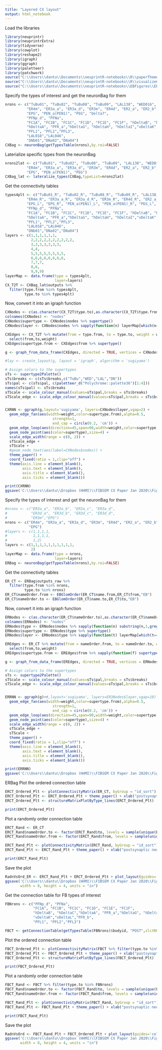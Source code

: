 ```yaml
---
title: "Layered CX layout"
output: html_notebook
---
```


Load the libraries
```r
library(neuprintr)
library(neuprintrExtra)
library(tidyverse)
library(cowplot)
library(reshape2)
library(igraph)
library(ggraph)
library(paletteer)
library(patchwork)
source("C:\\Users\\dantu\\Documents\\neuprintR-notebooks\\R\\paperTheme.R")
source("C:\\Users\\dantu\\Documents\\neuprintR-notebooks\\R\\visualizeConnectivityTables.R")
source("C:\\Users\\dantu\\Documents\\neuprintR-notebooks\\EBFigures\\EBUtils.R")
```

Specify the types of interest and get the neuronBag for them
```r
nrons <- c("TuBu01", "TuBu02", "TuBu08", "TuBu09", "LAL138", "WED016",
          "ER4m", "ER3a_a", "ER3a_d", "ER3m", "ER4d", "ER2_a", "ER2_b", "ER2_d", "ER1_b", "ER1_a",
          "EPG", "PEN_a(PEN1)", "PEG", "Delta7",
          "PFNp_d", "PFNa", 
          "FC1A", "FC1B", "FC1C", "FC1D", "FC1E", "FC1F", "hDeltaB", "hDeltaC",
          "hDeltaA", "PFR_a","hDeltaG", "hDeltaH", "hDeltaI","vDeltaK","vDeltaL","PFR_b",
          "PFL1", "PFL2","PFL3",
          "LAL018","LAL046",
          "DNb01","DNa02","DNa04")
CXBag <- neuronBag(getTypesTable(nrons),by.roi=FALSE)
```

Laterialize specific types from the neuronBag
```r
nrons2lat <- c("TuBu01", "TuBu02", "TuBu08", "TuBu09", "LAL138", "WED016",
          "ER4m", "ER3a_a", "ER3a_d", "ER3m", "ER4d", "ER2_a", "ER2_b", "ER2_d", "ER1_b", "ER1_a",
          "EPG", "PEN_a(PEN1)", "PEG")
CXBag_lat <- lateralize_types(CXBag,typeList=nrons2lat)
```

Get the connectivity tables
```r
types4plt <- c("TuBu01_R", "TuBu02_R", "TuBu08_R", "TuBu09_R", "LAL138_L", "WED016_R",
          "ER4m_R", "ER3a_a_R", "ER3a_d_R", "ER3m_R", "ER4d_R", "ER2_a_R", "ER2_b_R", "ER2_d_R", "ER1_b_R", "ER1_a_R",
          "EPG_L", "EPG_R", "PEN_a(PEN1)_L", "PEN_a(PEN1)_R", "PEG_L", "PEG_R", "Delta7",
          "PFNp_d", "PFNa",
          "FC1A", "FC1B", "FC1C", "FC1D", "FC1E", "FC1F", "hDeltaB", "hDeltaC",
          "hDeltaA", "PFR_a","hDeltaG", "hDeltaH", "hDeltaI","vDeltaK","vDeltaL","PFR_b",
          "PFL1", "PFL2","PFL3",
          "LAL018","LAL046",
          "DNb01","DNa02","DNa04")
layers <- c(1,1,1,1,1,1,
            2,2,2,2,2,2,2,2,2,2,
            3,3,3,3,3,3,3,
            4,4,
            5,5,5,5,5,5,5,5,
            6,6,6,6,6,6,6,6,
            7,7,7,
            8,8,
            9,9,9)
layerMap <- data.frame(type = types4plt,
                       layer=layers)
CX_T2T <- CXBag_lat$outputs %>% 
  filter(type.from %in% types4plt,
         type.to %in% types4plt)
```

Now, convert it into an igraph function
```r
CXNodes <- c(as.character(CX_T2T$type.to),as.character(CX_T2T$type.from)) %>% unique() %>% as.data.frame()
colnames(CXNodes) <- "nodes"
CXNodes$supertype <- CXNodes$nodes %>% supertype()
CXNodes$layer <- CXNodes$nodes %>% sapply(function(n) layerMap[which(n==layerMap$type),]$layer)

CXEdges <- CX_T2T %>% mutate(from = type.from, to = type.to, weight = weightRelative) %>%
  select(from,to,weight)
CXEdges$supertype.from <- CXEdges$from %>% supertype()

g <- graph_from_data_frame(CXEdges, directed = TRUE, vertices = CXNodes)

#lay <- create_layout(g, layout = 'igraph', algorithm = 'sugiyama')

# Assign colors to the supertypes
sTs <- supertype2Palette()
sTs$breaks <- c(sTs$breaks,c("TuBu","WED","LAL","DN"))
sTs$pal <- c(sTs$pal, c(paletteer_d("Polychrome::palette36")[1:4]))
names(sTs$pal) <- sTs$breaks
sTScale <- scale_colour_manual(values=sTs$pal,breaks = sTs$breaks)
sTScale_edge <- scale_edge_colour_manual(values=sTs$pal,breaks = sTs$breaks,guide = FALSE)


CXRNN <- ggraph(g,layout='sugiyama', layers=CXNodes$layer,vgap=2) +
  geom_edge_fan(aes(width=weight,color=supertype.from),alpha=0.5,
                      strength=1,
                      end_cap = circle(0.2, 'cm')) + 
  geom_edge_loop(aes(direction=45,span=90,width=weight,color=supertype.from,strength=1),alpha=0.5) +
  geom_node_point(aes(color=supertype),size=4) + 
  scale_edge_width(range = c(0, 2)) +
  sTScale_edge +
  sTScale +
  #geom_node_text(aes(label=CXNodes$nodes)) +
  theme_paper() +
  coord_fixed(ratio = 1,clip="off") + 
  theme(axis.line = element_blank(),
        axis.text = element_blank(),
        axis.title = element_blank(),
        axis.ticks = element_blank())

print(CXRNN)
ggsave('C:\\Users\\dantu\\Dropbox (HHMI)\\FIBSEM CX Paper Jan 2020\\Figures\\FirstDraftFigs\\CXRNN_V4_noLabel.pdf',CXRNN)
```


Specify the types of interest and get the neuronBag for them
```r
#nrons <- c("ER3a_a", "ER3a_b", "ER3a_c", "ER3a_d",
#           "ER3d_a", "ER3d_b", "ER3d_c", "ER3d_d",
#           "ER3m","EPG")
nrons <- c("ER4m", "ER3a_a", "ER3a_d", "ER3m", "ER4d", "ER2_a", "ER2_b", "ER2_d", "ER1_b", "ER1_a",
           "EPG")
#layers <- c(1,1,1,1,
#            1,1,1,1,
#            1,2)
layers <- c(1,1,1,1,1,1,1,1,1,1,
            2)
layerMap <- data.frame(type = nrons,
                       layer=layers)
ERBag <- neuronBag(getTypesTable(nrons),by.roi=FALSE)
```

Get the connectivity tables
```r
ER_CT <- ERBag$outputs_raw %>% 
  filter(type.from %in% nrons,
         type.to %in% nrons)
ER_CT$nameOrder.from <- EBGlomOrder(ER_CT$name.from,ER_CT$from,"EB") 
ER_CT$nameOrder.to <- EBGlomOrder(ER_CT$name.to,ER_CT$to,"EB") 
```

Now, convert it into an igraph function
```r
ERNodes <- c(as.character(ER_CT$nameOrder.to),as.character(ER_CT$nameOrder.from)) %>% unique() %>% as.data.frame()
colnames(ERNodes) <- "nodes"
ERNodes$type <- ERNodes$nodes %>% sapply(function(n) substring(n,1,gregexpr("_L|_R",n)[[1]][1]-1))
ERNodes$supertype <- ERNodes$type %>% supertype()
ERNodes$layer <- ERNodes$type %>% sapply(function(t) layerMap[which(t==layerMap$type),]$layer)

EREdges <- ER_CT %>% mutate(from = nameOrder.from, to = nameOrder.to, weight = ROIweight) %>%
  select(from,to,weight)
EREdges$supertype.from <- EREdges$from %>% sapply(function(f) supertype(substring(as.character(f),1,gregexpr("_L|_R",f)[[1]][1]-1)))

g <- graph_from_data_frame(EREdges, directed = TRUE, vertices = ERNodes)

# Assign colors to the supertypes
sTs <- supertype2Palette()
sTScale <- scale_colour_manual(values=sTs$pal,breaks = sTs$breaks)
sTScale_edge <- scale_edge_colour_manual(values=sTs$pal,breaks = sTs$breaks,guide = FALSE)


ERRNN <- ggraph(g)+#,layout='sugiyama', layers=ER3Nodes$layer,vgap=10) +
  geom_edge_fan(aes(width=weight,color=supertype.from),alpha=0.5,
                      strength=1,
                      end_cap = circle(0.2, 'cm')) + 
  geom_edge_loop(aes(direction=45,span=90,width=weight,color=supertype.from,strength=1),alpha=0.5) +
  geom_node_point(aes(color=supertype),size=4) + 
  scale_edge_width(range = c(0, 2)) +
  sTScale_edge +
  sTScale +
  theme_paper() +
  coord_fixed(ratio = 1,clip="off") + 
  theme(axis.line = element_blank(),
        axis.text = element_blank(),
        axis.title = element_blank(),
        axis.ticks = element_blank())

print(ERRNN)
ggsave('C:\\Users\\dantu\\Dropbox (HHMI)\\FIBSEM CX Paper Jan 2020\\Figures\\FirstDraftFigs\\ERRNN_force.pdf',ERRNN)
```
ERBag
Plot the ordered connection table
```r
ERCT_Ordered_Plt <- plotConnectivityMatrix(ER_CT, byGroup = "id_sort")
ERCT_Ordered_Plt <- ERCT_Ordered_Plt + theme_paper() + xlab("postsynaptic neuron") + ylab("presynaptic neuron")
ERCT_Ordered_Plt <- structureMatrixPlotByType_lines(ERCT_Ordered_Plt)

print(ERCT_Ordered_Plt)
```
Plot a randomly order connection table
```r
ERCT_Rand <- ER_CT
ERCT_Rand$nameOrder.to <- factor(ERCT_Rand$to, levels = sample(unique(ERCT_Rand$to)))
ERCT_Rand$nameOrder.from <- factor(ERCT_Rand$from, levels = sample(unique(ERCT_Rand$from)))

ERCT_Rand_Plt <- plotConnectivityMatrix(ERCT_Rand, byGroup = "id_sort")
ERCT_Rand_Plt <- ERCT_Rand_Plt + theme_paper() + xlab("postsynaptic neuron") + ylab("presynaptic neuron") + theme(axis.text = element_blank())

print(ERCT_Rand_Plt)
```
Save the plot
```r
RadnVsOrd_ER <- ERCT_Rand_Plt + ERCT_Ordered_Plt + plot_layout(guides='collect')
ggsave('C:\\Users\\dantu\\Dropbox (HHMI)\\FIBSEM CX Paper Jan 2020\\Figures\\FirstDraftFigs\\OrderedVsShuffledCT_ER.pdf',RadnVsOrd_ER,
       width = 8, height = 4, units = "in")
```

Get the connection table for FB types of interest
```r
FBNrons <- c("PFNp_d", "PFNa",
             "FC1A", "FC1B", "FC1C", "FC1D", "FC1E", "FC1F",
             "hDeltaB", "hDeltaC","hDeltaA", "PFR_a","hDeltaG", "hDeltaH", "hDeltaI",
             "vDeltaK","vDeltaL","PFR_b",
             "PFL1", "PFL2","PFL3")

FBCT <- getConnectionTable(getTypesTable(FBNrons)$bodyid, "POST",slctROI="FB")
```
Plot the ordered connection table
```r
FBCT_Ordered_Plt <- plotConnectivityMatrix(FBCT %>% filter(type.to %in% FBNrons))
FBCT_Ordered_Plt <- FBCT_Ordered_Plt + theme_paper() + xlab("postsynaptic neuron") + ylab("presynaptic neuron")
FBCT_Ordered_Plt <- structureMatrixPlotByType_lines(FBCT_Ordered_Plt)

print(FBCT_Ordered_Plt)
```
Plot a randomly order connection table
```r
FBCT_Rand <- FBCT %>% filter(type.to %in% FBNrons)
FBCT_Rand$nameOrder.to <- factor(FBCT_Rand$to, levels = sample(unique(FBCT_Rand$to)))
FBCT_Rand$nameOrder.from <- factor(FBCT_Rand$from, levels = sample(unique(FBCT_Rand$from)))

FBCT_Rand_Plt <- plotConnectivityMatrix(FBCT_Rand, byGroup = "id_sort")
FBCT_Rand_Plt <- FBCT_Rand_Plt + theme_paper() + xlab("postsynaptic neuron") + ylab("presynaptic neuron") + theme(axis.text = element_blank())

print(FBCT_Rand_Plt)
```
Save the plot
```r
RadnVsOrd <- FBCT_Rand_Plt + FBCT_Ordered_Plt + plot_layout(guides='collect')
ggsave('C:\\Users\\dantu\\Dropbox (HHMI)\\FIBSEM CX Paper Jan 2020\\Figures\\FirstDraftFigs\\OrderedVsShuffledCT.pdf',RadnVsOrd,
       width = 8, height = 4, units = "in")
```

